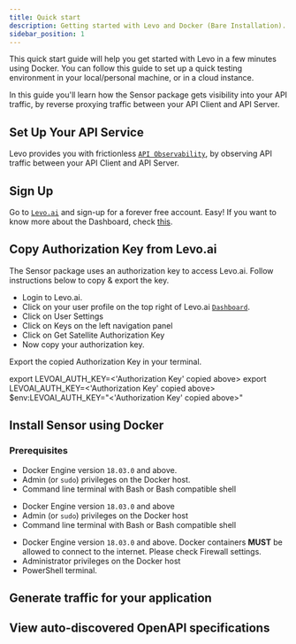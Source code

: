 ```yaml
---
title: Quick start
description: Getting started with Levo and Docker (Bare Installation).
sidebar_position: 1
---
```



This quick start guide will help you get started with Levo in a few minutes using Docker. You can follow 
this guide to set up a quick testing environment in your local/personal machine, or in a cloud instance.

In this guide you'll learn how the Sensor package gets visibility into your API traffic, by reverse 
proxying traffic between your API Client and API Server.

## Set Up Your API Service

Levo provides you with frictionless [`API Observability`](/solutions/api-observability/), by observing 
API traffic between your API Client and API Server.  

## Sign Up

Go to [`Levo.ai`](https://levo.ai/levo-signup/) and sign-up for a forever free 
account. Easy! If you want to know more about the Dashboard, check [this](/docs/getting-started/dashboard_introduction.mdx).

## Copy Authorization Key from Levo.ai

The Sensor package uses an authorization key to access Levo.ai. Follow instructions below to 
copy & export the key.

- Login to Levo.ai.
- Click on your user profile on the top right of Levo.ai [```Dashboard```](https://www.example.com).
- Click on User Settings
- Click on Keys on the left navigation panel
- Click on Get Satellite Authorization Key
- Now copy your authorization key.

Export the copied Authorization Key in your terminal.

<Tabs groupId="operating-systems">
  <TabItem value="mac" label="Mac OSX">
    <CodeBlock language="bash">
        export LEVOAI_AUTH_KEY=&lt;'Authorization Key' copied above&gt;
    </CodeBlock>
  </TabItem>
  <TabItem value="linux" label="Linux (Ubuntu, Debian and Arch)">
    <CodeBlock language="bash">
        export LEVOAI_AUTH_KEY=&lt;'Authorization Key' copied above&gt;
    </CodeBlock>
  </TabItem>
  <TabItem value="win" label="Windows">
    <CodeBlock language="powershell">
        $env:LEVOAI_AUTH_KEY="&lt;'Authorization Key' copied above&gt;"
    </CodeBlock>
  </TabItem>
</Tabs>

## Install Sensor using Docker

### Prerequisites
<Tabs groupId="operating-systems">
  <TabItem value="mac" label="Mac OSX">
    <ul>
      <li> Docker Engine version <code>18.03.0</code> and above. </li>
      <li> Admin (or <code>sudo</code>) privileges on the Docker host. </li>
      <li> Command line terminal with Bash or Bash compatible shell </li>
    </ul>
  </TabItem>
  <TabItem value="linux" label="Linux (Ubuntu, Debain and Arch)">
    <ul>
      <li> Docker Engine version <code>18.03.0</code> and above </li>
      <li> Admin (or <code>sudo</code>) privileges on the Docker host </li>
      <li> Command line terminal with Bash or Bash compatible shell </li>
    </ul>
  </TabItem>
  <TabItem value="win" label="Windows">
    <ul>
      <li> 
        Docker Engine version <code>18.03.0</code> and above.
        Docker containers <strong>MUST</strong> be allowed to connect to the internet. 
        Please check Firewall settings. 
       </li>
      <li> Administrator privileges on the Docker host </li>
      <li> PowerShell terminal. </li>
    </ul>
  </TabItem>
</Tabs>



## Generate traffic for your application

## View auto-discovered OpenAPI specifications